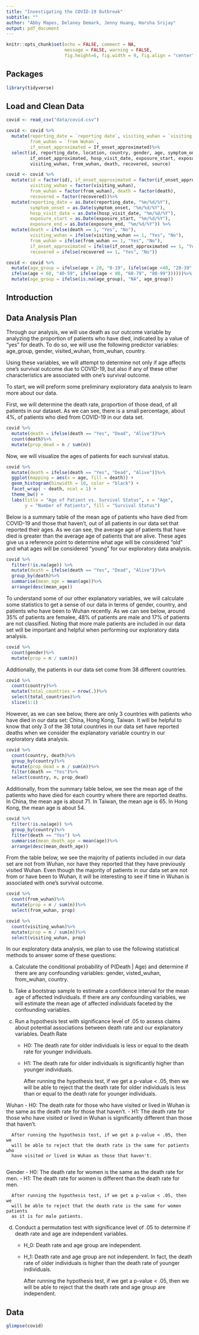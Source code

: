 ```yaml
---
title: "Investigating the COVID-19 Outbreak"
subtitle: ""
author: "Abby Mapes, Delaney Demark, Jenny Huang, Harsha Srijay"
output: pdf_document
---
```


```r
knitr::opts_chunk$set(echo = FALSE, comment = NA, 
                      message = FALSE, warning = FALSE,
                      fig.height=6, fig.width = 9, fig.align = "center")
```

## Packages

```r
library(tidyverse)
```

## Load and Clean Data
```r
covid <- read_csv("data/covid.csv")

covid <- covid %>%
  mutate(reporting_date = `reporting date`, visiting_wuhan = `visiting Wuhan`, 
         from_wuhan = `from Wuhan`, 
         if_onset_approximated = If_onset_approximated)%>%
  select(id, reporting_date, location, country, gender, age, symptom_onset,
         if_onset_approximated, hosp_visit_date, exposure_start, exposure_end, 
         visiting_wuhan, from_wuhan, death, recovered, source)
```

```r
covid <- covid %>%
  mutate(id = factor(id), if_onset_approximated = factor(if_onset_approximated), 
         visiting_wuhan = factor(visiting_wuhan), 
         from_wuhan = factor(from_wuhan), death = factor(death), 
         recovered = factor(recovered))%>%
  mutate(reporting_date = as.Date(reporting_date, "%m/%d/%Y"), 
         symptom_onset = as.Date(symptom_onset, "%m/%d/%Y"), 
         hosp_visit_date = as.Date(hosp_visit_date, "%m/%d/%Y"), 
         exposure_start = as.Date(exposure_start, "%m/%d/%Y"), 
         exposure_end = as.Date(exposure_end, "%m/%d/%Y")) %>%
  mutate(death = ifelse(death == 1, "Yes", "No"), 
         visiting_wuhan = ifelse(visiting_wuhan == 1, "Yes", "No"),
         from_wuhan = ifelse(from_wuhan == 1, "Yes", "No"),
         if_onset_approximated = ifelse(if_onset_approximated == 1, "Yes", "No"),
         recovered = ifelse(recovered == 1, "Yes", "No"))
```

```r
covid <- covid %>%
  mutate(age_group = ifelse(age < 20, "0-19", (ifelse(age <40, "20-39",
  ifelse(age < 60, "40-59", ifelse(age < 80, "60-79", "80-99"))))))%>%
  mutate(age_group = ifelse(is.na(age_group), "NA", age_group))
```

## Introduction

## Data Analysis Plan

Through our analysis, we will use death as our outcome variable by analyzing 
the proportion of patients who have died, indicated by a value of “yes” for 
death. To do so, we will use the following predictor variables: 
age_group, gender, visited_wuhan, from_wuhan, country. 

Using these variables, we will attempt to determine not only if age affects 
one’s survival outcome due to COVID-19, but also if any of these other 
characteristics are associated with one’s survival outcome. 

To start, we will preform some preliminary exploratory data analysis to learn 
more about our data.

First, we will determine the death rate, proportion of those dead, of all 
patients in our dataset. As we can see, there is a small percentage, about 4%, 
of patients who died from COVID-19 in our data set. 
```r
covid %>%
  mutate(death = ifelse(death == "Yes", "Dead", "Alive"))%>%
  count(death)%>% 
  mutate(prop_dead = n / sum(n))
```

Now, we will visualize the ages of patients for each survival status.
```r
covid %>%
  mutate(death = ifelse(death == "Yes", "Dead", "Alive"))%>%
  ggplot(mapping = aes(x = age, fill = death)) + 
  geom_histogram(binwidth = 10, color = "black") +
  facet_wrap( ~ death, ncol = 1) +
  theme_bw() +
  labs(title = "Age of Patient vs. Survival Status", x = "Age",
       y = "Number of Patients", fill = "Survival Status")
```

Below is a summary table of the mean age of patients who have died from COVID-19
and those that haven't, out of all patients in our data set that reported their 
ages. As we can see, the average age of patients that have died is greater than 
the average age of patients that are alive. These ages give us a reference 
point to determine what age will be considered "old" and what ages will be 
considered "young" for our exploratory data analysis.

```r
covid %>%
  filter(!is.na(age)) %>%
  mutate(death = ifelse(death == "Yes", "Dead", "Alive"))%>%
  group_by(death)%>% 
  summarise(mean_age = mean(age))%>% 
  arrange(desc(mean_age))
```

To understand some of our other explanatory variables, we will calculate some 
statistics to get a sense of our data in terms of gender, country, and patients 
who have been to Wuhan recently. As we can see below, around 35% of patients 
are femalee, 48% of patients are male and 17% of patients are not classified. 
Noting that more male patients are included in our data set will be important 
and helpful when performing our exploratory data analysis.

```r
covid %>%
  count(gender)%>% 
  mutate(prop = n / sum(n))
```

Additionally, the patients in our data set come from 38 different countries.
```r
covid %>%
  count(country)%>% 
  mutate(total_countries = nrow(.))%>%
  select(total_countries)%>%
  slice(1:1)
```

However, as we can see below, there are only 3 countries with patients who have 
died in our data set: China, Hong Kong, Taiwan. It will be helpful to know that 
only 3 of the 38 total countries in our data set have reported deaths when we 
consider the explanatory variable country in our exploratory data analysis.

```r
covid %>%
  count(country, death)%>% 
  group_by(country)%>% 
  mutate(prop_dead = n / sum(n))%>%
  filter(death == "Yes")%>%
  select(country, n, prop_dead)
```

Additionally, from the summary table below, we see the mean age of the patients 
who have died for each country where there are reported deaths. In China, the 
mean age is about 71. In Taiwan, the mean age is 65. In Hong Kong, the mean age 
is about 54.

```r
covid %>%
  filter(!is.na(age)) %>%
  group_by(country)%>% 
  filter(death == "Yes") %>%
  summarise(mean_death_age = mean(age))%>% 
  arrange(desc(mean_death_age))
```

From the table below, we see the majority of patients included in our 
data set are not from Wuhan, nor have they reported that they have previously 
visited Wuhan. Even though the majority of patients in our data set are not from 
or have been to Wuhan, it will be interesting to see if time in Wuhan is 
associated with one's survival outcome.

```r
covid %>%
  count(from_wuhan)%>% 
  mutate(prop = n / sum(n))%>%
  select(from_wuhan, prop)

covid %>%
  count(visiting_wuhan)%>% 
  mutate(prop = n / sum(n))%>%
  select(visiting_wuhan, prop)
```

In our exploratory data analysis, we plan to use the following statistical 
methods to answer some of these questions:

a) Calculate the conditional probability of P(Death | Age) and determine if 
there are any confounding variables: gender, visted_wuhan, from_wuhan, country.

b) Take a bootstrap sample to estimate a confidence interval for the mean age 
of affected individuals. If there are any confounding variables, we will 
estimate the mean age of affected individuals faceted by the confounding 
variables.

c) Run a hypothesis test with significance level of .05 to assess claims 
about potential associations between death rate and our explanatory variables.
  Death Rate
    - H0: The death rate for older individuals is less or equal to the death 
          rate for younger individuals.
    - H1: The death rate for older individuals is significantly higher than 
          younger individuals.
          
      After running the hypothesis test, if we get a p-value < .05, then we 
      will be able to reject that the death rate for older individuals is less
      than or equal to the death rate for younger individuals.
      
  Wuhan
    - H0: The death rate for those who have visited or lived in Wuhan is the 
          same as the death rate for those that haven’t.
    - H1: The death rate for those who have visited or lived in Wuhan is 
          significantly different than those that haven’t.
          
      After running the hypothesis test, if we get a p-value < .05, then we 
      will be able to reject that the death rate is the same for patients who 
      have visited or lived in Wuhan as those that haven't.
      
  Gender
    - H0: The death rate for women is the same as the death rate for men.
    - H1: The death rate for women is different than the death rate for men.
    
      After running the hypothesis test, if we get a p-value < .05, then we 
      will be able to reject that the death rate is the same for women patients
      as it is for male patients.
    
d) Conduct a permutation test with significance level of .05 to determine if
death rate and age are independent variables.
    - H_0: Death rate and age group are independent.
    - H_1: Death rate and age group are not independent. In fact, the death 
           rate of older individuals is higher than the death rate of younger 
           individuals.
          
      After running the hypothesis test, if we get a p-value < .05, then we 
      will be able to reject that the death rate and age group are independent.

## Data

```r
glimpse(covid)
```

